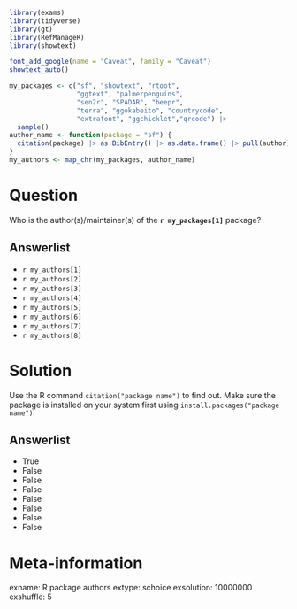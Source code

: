 ```r
library(exams)
library(tidyverse)
library(gt)
library(RefManageR)
library(showtext)

font_add_google(name = "Caveat", family = "Caveat")
showtext_auto()

my_packages <- c("sf", "showtext", "rtoot", 
                 "ggtext", "palmerpenguins", 
                 "sen2r", "SPADAR", "beepr",
                 "terra", "ggokabeito", "countrycode",
                 "extrafont", "ggchicklet","qrcode") |> 
  sample()
author_name <- function(package = "sf") {
  citation(package) |> as.BibEntry() |> as.data.frame() |> pull(author)
}
my_authors <- map_chr(my_packages, author_name)

```


Question
========
Who is the author(s)/maintainer(s) of the **`r my_packages[1]`** package?

Answerlist
----------
* `r my_authors[1]`
* `r my_authors[2]`
* `r my_authors[3]`
* `r my_authors[4]`
* `r my_authors[5]`
* `r my_authors[6]`
* `r my_authors[7]`
* `r my_authors[8]`


Solution
========
Use the R command `citation("package name")` to find out. Make sure the package is installed on your system first using `install.packages("package name")`

Answerlist
----------
* True
* False
* False
* False
* False
* False
* False
* False


Meta-information
================
exname: R package authors
extype: schoice
exsolution: 10000000
exshuffle: 5
